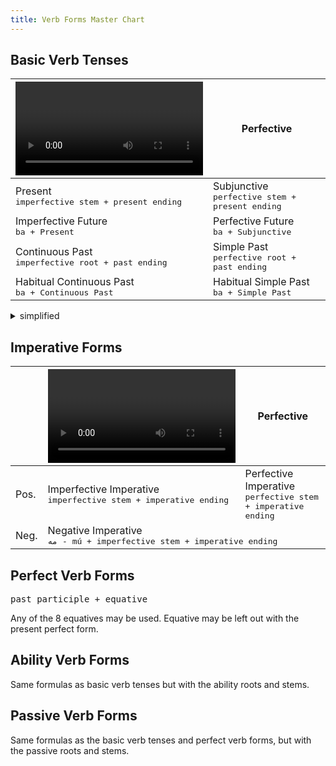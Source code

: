 ```yaml
---
title: Verb Forms Master Chart
---
```



## Basic Verb Tenses

<table class="table table-bordered">
  <thead>
    <tr>
      <th scope="col"><Video /> Imperfective</th>
      <th scope="col"><Camera /> Perfective</th>
    </tr>
  </thead>
  <tbody>
    <tr>
        <td>
            <div>Present</div>
            <div>
                <samp>imperfective stem + present ending</samp>
            </div>
        </td>
        <td>
            <div>Subjunctive</div>
            <div>
                <samp>perfective stem + present ending</samp>
            </div>
        </td>
    </tr>
    <tr>
        <td>
            <div>Imperfective Future</div>
            <div>
                <samp>ba + Present</samp>
            </div>
        </td>
        <td>
            <div>Perfective Future</div>
            <div>
                <samp>ba + Subjunctive</samp>
            </div>
        </td>
    </tr>
    <tr className="table-active">
        <td>
            <div>Continuous Past</div>
            <div>
                <samp>imperfective root + past ending</samp>
            </div>
        </td>
        <td>
            <div>Simple Past</div>
            <div>
                <samp>perfective root + past ending</samp>
            </div>
        </td>
    </tr>
    <tr className="table-active">
        <td>
            <div>Habitual Continuous Past</div>
            <div>
                <samp>ba + Continuous Past</samp>
            </div>
        </td>
        <td>
            <div>Habitual Simple Past</div>
            <div>
                <samp>ba + Simple Past</samp>
            </div>
        </td>
    </tr>
  </tbody>
</table>

<details>
    <summary>simplified</summary>

<table class="table table-bordered">
  <thead>
    <tr>
      <th scope="col">For each aspect</th>
    </tr>
  </thead>
  <tbody>
    <tr>
        <td>
            <div>Present/Subjunctive</div>
            <div>
                <samp>stem + present ending</samp>
            </div>
        </td>
    </tr>
    <tr>
        <td>
            <div>Future</div>
            <div>
                <samp>ba + stem + present ending</samp>
            </div>
        </td>
    </tr>
    <tr className="table-active">
        <td>
            <div>Past</div>
            <div>
                <samp>root + past ending</samp>
            </div>
        </td>
    </tr>
    <tr className="table-active">
        <td>
            <div>Habitual Past</div>
            <div>
                <samp>ba + root + past ending</samp>
            </div>
        </td>
    </tr>
  </tbody>
</table>
</details>

## Imperative Forms

<table class="table table-bordered">
  <thead>
    <tr>
    <th></th>
      <th scope="col"><Video /> Imperfective</th>
      <th scope="col"><Camera /> Perfective</th>
    </tr>
  </thead>
  <tbody>
    <tr>
        <td>Pos.</td>
        <td>
            <div>Imperfective Imperative</div>
            <div>
                <samp>imperfective stem + imperative ending</samp>
            </div>
        </td>
        <td>
            <div>Perfective Imperative</div>
            <div>
                <samp>perfective stem + imperative ending</samp>
            </div>
        </td>
    </tr>
    <tr>
        <td>Neg.</td>
        <td colspan="2" className="text-center">
            <div>Negative Imperative</div>
            <div>
                <samp>مه - mú + imperfective stem + imperative ending</samp>
            </div>
        </td>
    </tr>
  </tbody>
</table>

## Perfect Verb Forms

<div className="my-3">
    <samp>past participle + equative</samp>
</div>

Any of the <Link to="/equatives/other-equatives/#overview-of-8-equatives">8 equatives</Link> may be used. Equative may be left out with the present perfect form.

## Ability Verb Forms

Same formulas as <Link to="/verbs/master-chart/#basic-verb-tenses">basic verb tenses</Link> but with the <Link to="/verbs/ability/#making-the-ability-roots-and-stems">ability roots and stems</Link>.

## Passive Verb Forms

Same formulas as the <Link to="/verbs/master-chart/#basic-verb-tenses">basic verb tenses</Link> and <Link to="/verbs/master-chart/#perfect-verb-forms">perfect verb forms</Link>, but with the <Link to="/verbs/passive-voice/#making-passive-roots-and-stems">passive roots and stems</Link>.
